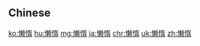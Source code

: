 {{also|懶惰}}
==Chinese==
{{zh-see|懶惰}}

[[ko:懒惰]]
[[hu:懒惰]]
[[mg:懒惰]]
[[ja:懒惰]]
[[chr:懒惰]]
[[uk:懒惰]]
[[zh:懒惰]]